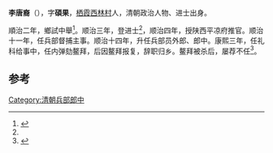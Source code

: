 '''李唐裔'''（{{bd|1621年||1688年}}），字'''碩果'''，[[栖霞|栖霞]][[西林村|西林村]]人，清朝政治人物、进士出身。

順治二年，鄉試中舉<ref name="#1">{{cite book|author1=江庆柏|title=清朝进士题名录 上|date=2007年6月|publisher=北京：中华书局|isbn=978-7-101-05641-9|pages=2-4|accessdate=2017-04-23}}</ref>。顺治三年，登进士<ref name="#1"/>，顺治四年，授陕西平凉府推官。顺治十一年，任兵部督捕主事。顺治十四年，升任兵部员外郎、郎中。康熙三年，任礼科给事中，任内弹劾鳌拜，后因鳌拜报复，辞职归乡。鳌拜被杀后，屡荐不任<ref>{{cite news|title=康熙重用的栖霞人|url=http://www.shm.com.cn/ytwb/html/2008-05/06/content_5598896.htm|accessdate=2013-11-30|newspaper=水母网|archive-date=2016-03-05|archive-url=https://web.archive.org/web/20160305134343/http://www.shm.com.cn/ytwb/html/2008-05/06/content_5598896.htm|dead-url=no}}</ref>。

==参考==
{{reflist}}
{{清朝人物小作品}}
{{順治三年丙戌科殿試金榜}}
[[Category:清朝兵部郎中|Category:清朝兵部郎中]]